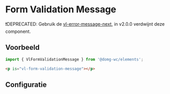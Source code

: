 

# Form Validation Message

❗DEPRECATED: Gebruik de [vl-error-message-next](/docs/components-next-form-error-message--documentatie), in v2.0.0 verdwijnt deze component.

## Voorbeeld

```js
import { VlFormValidationMessage } from '@domg-wc/elements';
```

```html
<p is="vl-form-validation-message"></p>
```

<Canvas of={VlFormValidationMessageStories.formValidationMessageDefault} />

## Configuratie

<ArgTypes of={VlFormValidationMessageStories.formValidationMessageDefault} />